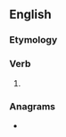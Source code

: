 ==English==

===Etymology===
{{suffix|en|ail|eth|nocat=1}}

===Verb===
{{head|en|verb form}}

# {{en-archaic third-person singular of|ail}}

===Anagrams===
* {{anagrams|en|a=aehilt|Leitha|halite|laithe|thelia}}